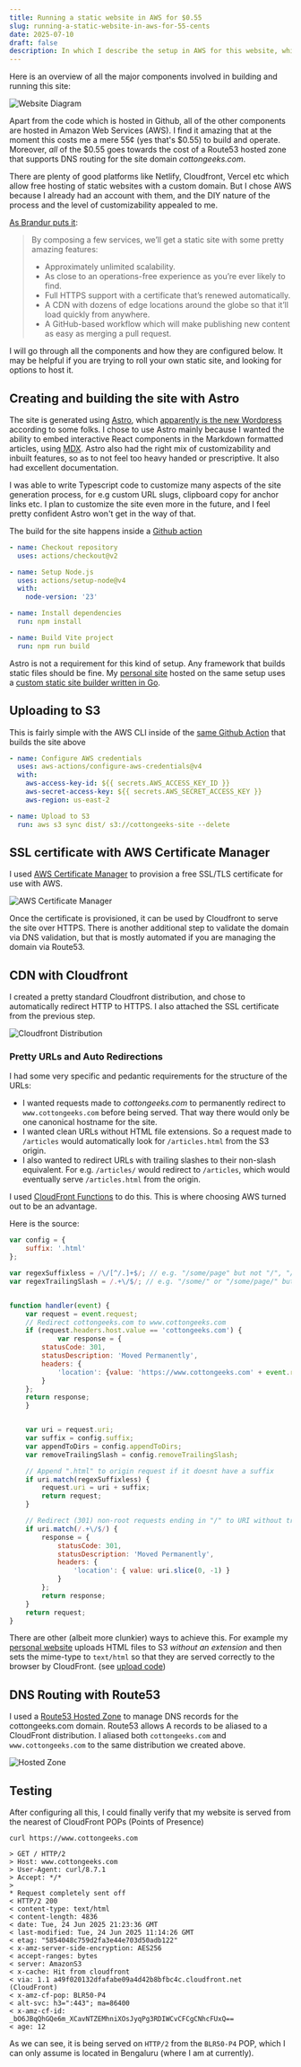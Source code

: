 ```yaml
---
title: Running a static website in AWS for $0.55
slug: running-a-static-website-in-aws-for-55-cents
date: 2025-07-10
draft: false
description: In which I describe the setup in AWS for this website, which costs me $0.55 to run.
---
```


Here is an overview of all the major components involved in building and running this site:

![Website Diagram](../../images/website_diagram.png)

Apart from the code which is hosted in Github, all of the other components are hosted in Amazon Web Services (AWS). I find it amazing that at the moment this costs me a mere 55¢ (yes that's \$0.55) to build and operate. Moreover, _all_ of the \$0.55 goes towards the cost of a Route53 hosted zone that supports DNS routing for the site domain _cottongeeks.com_.

There are plenty of good platforms like Netlify, Cloudfront, Vercel etc which allow free hosting of static websites with a custom domain. But I chose AWS because I already had an account with them, and the DIY nature of the process and the level of customizability appealed to me.

[As Brandur puts it](https://brandur.org/aws-intrinsic-static):

> By composing a few services, we’ll get a static site with some pretty amazing features:
>
> - Approximately unlimited scalability.
> - As close to an operations-free experience as you’re ever likely to find.
> - Full HTTPS support with a certificate that’s renewed automatically.
> - A CDN with dozens of edge locations around the globe so that it’ll load quickly from anywhere.
> - A GitHub-based workflow which will make publishing new content as easy as merging a pull request.

I will go through all the components and how they are configured below. It may be helpful if you are trying to roll your own static site, and looking for options to host it.

## Creating and building the site with Astro

The site is generated using [Astro](https://astro.build/), which [apparently is the new Wordpress](https://websmith.studio/blog/astro-is-a-developers-dream/) according to some folks. I chose to use Astro mainly because I wanted the ability to embed interactive React components in the Markdown formatted articles, using [MDX](https://mdxjs.com/). Astro also had the right mix of customizability and inbuilt features, so as to not feel too heavy handed or prescriptive. It also had excellent documentation.

I was able to write Typescript code to customize many aspects of the site generation process, for e.g custom URL slugs, clipboard copy for anchor links etc. I plan to customize the site even more in the future, and I feel pretty confident Astro won't get in the way of that.

The build for the site happens inside a [Github action](https://github.com/cottongeeks/cottongeeks.com/blob/c7794915fa6a1268920fe9bf443bcc32589abc18/.github/workflows/build-deploy.yml#L12-L25)

```yaml
- name: Checkout repository
  uses: actions/checkout@v2

- name: Setup Node.js
  uses: actions/setup-node@v4
  with:
    node-version: '23'

- name: Install dependencies
  run: npm install

- name: Build Vite project
  run: npm run build
```

Astro is not a requirement for this kind of setup. Any framework that builds static files should be fine. My [personal site](https://www.debugjois.dev) hosted on the same setup uses a [custom static site builder written in Go](https://github.com/deepakjois/debugjois.dev).

## Uploading to S3

This is fairly simple with the AWS CLI inside of the [same Github Action](https://github.com/cottongeeks/cottongeeks.com/blob/c7794915fa6a1268920fe9bf443bcc32589abc18/.github/workflows/build-deploy.yml#L27C1-L35C6) that builds the site above

```yaml
- name: Configure AWS credentials
  uses: aws-actions/configure-aws-credentials@v4
  with:
    aws-access-key-id: ${{ secrets.AWS_ACCESS_KEY_ID }}
    aws-secret-access-key: ${{ secrets.AWS_SECRET_ACCESS_KEY }}
    aws-region: us-east-2

- name: Upload to S3
  run: aws s3 sync dist/ s3://cottongeeks-site --delete
```

## SSL certificate with AWS Certificate Manager

I used [AWS Certificate Manager](https://aws.amazon.com/certificate-manager/) to provision a free SSL/TLS certificate for use with AWS.

![AWS Certificate Manager](../../images/aws_cert_manager.png)

Once the certificate is provisioned, it can be used by Cloudfront to serve the site over HTTPS. There is another additional step to validate the domain via DNS validation, but that is mostly automated if you are managing the domain via Route53.

## CDN with Cloudfront

I created a pretty standard Cloudfront distribution, and chose to automatically redirect HTTP to HTTPS. I also attached the SSL certificate from the previous step.

![Cloudfront Distribution](../../images/cloudfront_distribution.png)

### Pretty URLs and Auto Redirections

I had some very specific and pedantic requirements for the structure of the URLs:

- I wanted requests made to _cottongeeks.com_ to permanently redirect to `www.cottongeeks.com` before being served. That way there would only be one canonical hostname for the site.
- I wanted clean URLs without HTML file extensions. So a request made to `/articles` would automatically look for `/articles.html` from the S3 origin.
- I also wanted to redirect URLs with trailing slashes to their non-slash equivalent. For e.g. `/articles/` would redirect to `/articles`, which would eventually serve `/articles.html` from the origin.

I used [CloudFront Functions](https://docs.aws.amazon.com/AmazonCloudFront/latest/DeveloperGuide/cloudfront-functions.html) to do this. This is where choosing AWS turned out to be an advantage.

Here is the source:

```javascript
var config = {
	suffix: '.html'
};

var regexSuffixless = /\/[^/.]+$/; // e.g. "/some/page" but not "/", "/some/" or "/some.jpg"
var regexTrailingSlash = /.+\/$/; // e.g. "/some/" or "/some/page/" but not root "/"


function handler(event) {
	var request = event.request;
	// Redirect cottongeeks.com to www.cottongeeks.com
    if (request.headers.host.value == 'cottongeeks.com') {
            var response = {
        statusCode: 301,
        statusDescription: 'Moved Permanently',
        headers: {
            'location': {value: 'https://www.cottongeeks.com' + event.request.uri }
        }
    };
    return response;
    }


	var uri = request.uri;
	var suffix = config.suffix;
	var appendToDirs = config.appendToDirs;
	var removeTrailingSlash = config.removeTrailingSlash;

	// Append ".html" to origin request if it doesnt have a suffix
	if uri.match(regexSuffixless) {
		request.uri = uri + suffix;
		return request;
	}

	// Redirect (301) non-root requests ending in "/" to URI without trailing slash
	if uri.match(/.+\/$/) {
		response = {
			statusCode: 301,
			statusDescription: 'Moved Permanently',
			headers: {
				'location': { value: uri.slice(0, -1) }
			}
		};
		return response;
	}
    return request;
}
```

There are other (albeit more clunkier) ways to achieve this. For example my [personal website](https://www.debugjois.dev/) uploads HTML files to S3 _without an extension_ and then sets the mime-type to `text/html` so that they are served correctly to the browser by CloudFront. (see [upload code](https://github.com/deepakjois/debugjois.dev/blob/89464acacf363d598b39b7846c983915b7837650/upload.go#L115-L133))

## DNS Routing with Route53

I used a [Route53 Hosted Zone](https://docs.aws.amazon.com/Route53/latest/DeveloperGuide/hosted-zones-working-with.html) to manage DNS records for the cottongeeks.com domain. Route53 allows A records to be aliased to a CloudFront distribution. I aliased both `cottongeeks.com` and `www.cottongeeks.com` to the same distribution we created above.

![Hosted Zone](../../images/hosted_zone_alias_cf.png)

## Testing

After configuring all this, I could finally verify that my website is served from the nearest of CloudFront POPs (Points of Presence)

```
curl https://www.cottongeeks.com

> GET / HTTP/2
> Host: www.cottongeeks.com
> User-Agent: curl/8.7.1
> Accept: */*
>
* Request completely sent off
< HTTP/2 200
< content-type: text/html
< content-length: 4836
< date: Tue, 24 Jun 2025 21:23:36 GMT
< last-modified: Tue, 24 Jun 2025 11:14:26 GMT
< etag: "5854048c759d2fa3e44e703d50adb122"
< x-amz-server-side-encryption: AES256
< accept-ranges: bytes
< server: AmazonS3
< x-cache: Hit from cloudfront
< via: 1.1 a49f020132dfafabe09a4d42b8bfbc4c.cloudfront.net (CloudFront)
< x-amz-cf-pop: BLR50-P4
< alt-svc: h3=":443"; ma=86400
< x-amz-cf-id: _bO6JBqQhGQe6m_XCavNTZEMhniXOsJyqPg3RDIWCvCFCgCNhcFUxQ==
< age: 12
```

As we can see, it is being served on `HTTP/2` from the `BLR50-P4` POP, which I can only assume is located in Bengaluru (where I am at currently).
